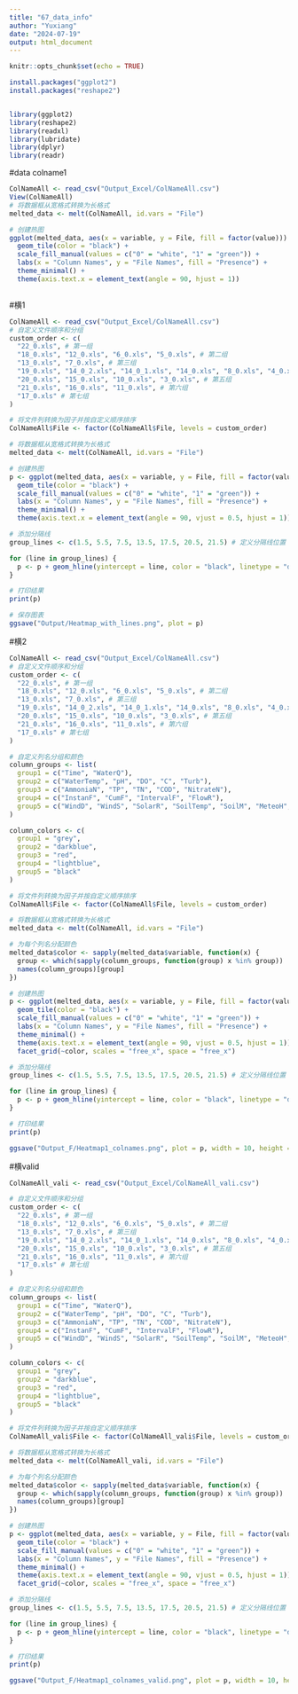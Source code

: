 ```yaml
---
title: "67_data_info"
author: "Yuxiang"
date: "2024-07-19"
output: html_document
---
```


```r
knitr::opts_chunk$set(echo = TRUE)

install.packages("ggplot2")
install.packages("reshape2")



```
```r
library(ggplot2)
library(reshape2)
library(readxl)
library(lubridate)
library(dplyr)
library(readr)
```

#data colname1
```r
ColNameAll <- read_csv("Output_Excel/ColNameAll.csv")
View(ColNameAll)
# 将数据框从宽格式转换为长格式
melted_data <- melt(ColNameAll, id.vars = "File")

# 创建热图
ggplot(melted_data, aes(x = variable, y = File, fill = factor(value))) +
  geom_tile(color = "black") +
  scale_fill_manual(values = c("0" = "white", "1" = "green")) +
  labs(x = "Column Names", y = "File Names", fill = "Presence") +
  theme_minimal() +
  theme(axis.text.x = element_text(angle = 90, hjust = 1))



```
#横1
```r
ColNameAll <- read_csv("Output_Excel/ColNameAll.csv")
# 自定义文件顺序和分组
custom_order <- c(
  "22_0.xls", # 第一组
  "18_0.xls", "12_0.xls", "6_0.xls", "5_0.xls", # 第二组
  "13_0.xls", "7_0.xls", # 第三组
  "19_0.xls", "14_0_2.xls", "14_0_1.xls", "14_0.xls", "8_0.xls", "4_0.xls", # 第四组
  "20_0.xls", "15_0.xls", "10_0.xls", "3_0.xls", # 第五组
  "21_0.xls", "16_0.xls", "11_0.xls", # 第六组
  "17_0.xls" # 第七组
)

# 将文件列转换为因子并按自定义顺序排序
ColNameAll$File <- factor(ColNameAll$File, levels = custom_order)

# 将数据框从宽格式转换为长格式
melted_data <- melt(ColNameAll, id.vars = "File")

# 创建热图
p <- ggplot(melted_data, aes(x = variable, y = File, fill = factor(value))) +
  geom_tile(color = "black") +
  scale_fill_manual(values = c("0" = "white", "1" = "green")) +
  labs(x = "Column Names", y = "File Names", fill = "Presence") +
  theme_minimal() +
  theme(axis.text.x = element_text(angle = 90, vjust = 0.5, hjust = 1))

# 添加分隔线
group_lines <- c(1.5, 5.5, 7.5, 13.5, 17.5, 20.5, 21.5) # 定义分隔线位置

for (line in group_lines) {
  p <- p + geom_hline(yintercept = line, color = "black", linetype = "dashed")
}

# 打印结果
print(p)

# 保存图表
ggsave("Output/Heatmap_with_lines.png", plot = p)
```
#横2
```r
ColNameAll <- read_csv("Output_Excel/ColNameAll.csv")
# 自定义文件顺序和分组
custom_order <- c(
  "22_0.xls", # 第一组
  "18_0.xls", "12_0.xls", "6_0.xls", "5_0.xls", # 第二组
  "13_0.xls", "7_0.xls", # 第三组
  "19_0.xls", "14_0_2.xls", "14_0_1.xls", "14_0.xls", "8_0.xls", "4_0.xls", # 第四组
  "20_0.xls", "15_0.xls", "10_0.xls", "3_0.xls", # 第五组
  "21_0.xls", "16_0.xls", "11_0.xls", # 第六组
  "17_0.xls" # 第七组
)

# 自定义列名分组和颜色
column_groups <- list(
  group1 = c("Time", "WaterQ"),
  group2 = c("WaterTemp", "pH", "DO", "C", "Turb"),
  group3 = c("AmmoniaN", "TP", "TN", "COD", "NitrateN"),
  group4 = c("InstanF", "CumF", "IntervalF", "FlowR"),
  group5 = c("WindD", "WindS", "SolarR", "SoilTemp", "SoilM", "MeteoH", "MeteoTemp","Rainfall")
)

column_colors <- c(
  group1 = "grey",
  group2 = "darkblue",
  group3 = "red",
  group4 = "lightblue",
  group5 = "black"
)

# 将文件列转换为因子并按自定义顺序排序
ColNameAll$File <- factor(ColNameAll$File, levels = custom_order)

# 将数据框从宽格式转换为长格式
melted_data <- melt(ColNameAll, id.vars = "File")

# 为每个列名分配颜色
melted_data$color <- sapply(melted_data$variable, function(x) {
  group <- which(sapply(column_groups, function(group) x %in% group))
  names(column_groups)[group]
})

# 创建热图
p <- ggplot(melted_data, aes(x = variable, y = File, fill = factor(value))) +
  geom_tile(color = "black") +
  scale_fill_manual(values = c("0" = "white", "1" = "green")) +
  labs(x = "Column Names", y = "File Names", fill = "Presence") +
  theme_minimal() +
  theme(axis.text.x = element_text(angle = 90, vjust = 0.5, hjust = 1)) +
  facet_grid(~color, scales = "free_x", space = "free_x")

# 添加分隔线
group_lines <- c(1.5, 5.5, 7.5, 13.5, 17.5, 20.5, 21.5) # 定义分隔线位置

for (line in group_lines) {
  p <- p + geom_hline(yintercept = line, color = "black", linetype = "dashed")
}

# 打印结果
print(p)

ggsave("Output_F/Heatmap1_colnames.png", plot = p, width = 10, height = 8)

```

#横valid
```r

ColNameAll_vali <- read_csv("Output_Excel/ColNameAll_vali.csv")

# 自定义文件顺序和分组
custom_order <- c(
  "22_0.xls", # 第一组
  "18_0.xls", "12_0.xls", "6_0.xls", "5_0.xls", # 第二组
  "13_0.xls", "7_0.xls", # 第三组
  "19_0.xls", "14_0_2.xls", "14_0_1.xls", "14_0.xls", "8_0.xls", "4_0.xls", # 第四组
  "20_0.xls", "15_0.xls", "10_0.xls", "3_0.xls", # 第五组
  "21_0.xls", "16_0.xls", "11_0.xls", # 第六组
  "17_0.xls" # 第七组
)

# 自定义列名分组和颜色
column_groups <- list(
  group1 = c("Time", "WaterQ"),
  group2 = c("WaterTemp", "pH", "DO", "C", "Turb"),
  group3 = c("AmmoniaN", "TP", "TN", "COD", "NitrateN"),
  group4 = c("InstanF", "CumF", "IntervalF", "FlowR"),
  group5 = c("WindD", "WindS", "SolarR", "SoilTemp", "SoilM", "MeteoH", "MeteoTemp","Rainfall")
)

column_colors <- c(
  group1 = "grey",
  group2 = "darkblue",
  group3 = "red",
  group4 = "lightblue",
  group5 = "black"
)

# 将文件列转换为因子并按自定义顺序排序
ColNameAll_vali$File <- factor(ColNameAll_vali$File, levels = custom_order)

# 将数据框从宽格式转换为长格式
melted_data <- melt(ColNameAll_vali, id.vars = "File")

# 为每个列名分配颜色
melted_data$color <- sapply(melted_data$variable, function(x) {
  group <- which(sapply(column_groups, function(group) x %in% group))
  names(column_groups)[group]
})

# 创建热图
p <- ggplot(melted_data, aes(x = variable, y = File, fill = factor(value))) +
  geom_tile(color = "black") +
  scale_fill_manual(values = c("0" = "white", "1" = "green")) +
  labs(x = "Column Names", y = "File Names", fill = "Presence") +
  theme_minimal() +
  theme(axis.text.x = element_text(angle = 90, vjust = 0.5, hjust = 1)) +
  facet_grid(~color, scales = "free_x", space = "free_x")

# 添加分隔线
group_lines <- c(1.5, 5.5, 7.5, 13.5, 17.5, 20.5, 21.5) # 定义分隔线位置

for (line in group_lines) {
  p <- p + geom_hline(yintercept = line, color = "black", linetype = "dashed")
}

# 打印结果
print(p)

ggsave("Output_F/Heatmap1_colnames_valid.png", plot = p, width = 10, height = 8)
```

